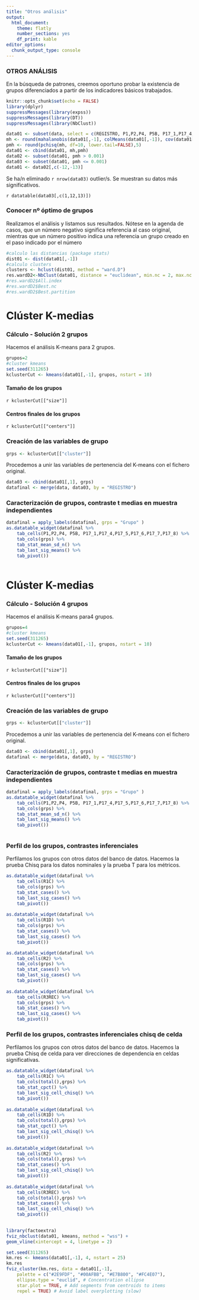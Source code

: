 ```yaml
---
title: "Otros análisis"
output: 
  html_document: 
    theme: flatly
    number_sections: yes
    df_print: kable
editor_options: 
  chunk_output_type: console
---
```


### OTROS ANÁLISIS

En la búsqueda de patrones, creemos oportuno probar la existencia de grupos diferenciados a partir de los indicadores básicos trabajados.


```r
knitr::opts_chunk$set(echo = FALSE)
library(dplyr)
suppressMessages(library(expss))
suppressMessages(library(DT))
suppressMessages(library(NbClust))

data01 <- subset(data, select = c(REGISTRO, P1,P2,P4, P5B, P17_1,P17_4,P17_5,P17_6,P17_7,P17_8))
mh <- round(mahalanobis(data01[,-1], colMeans(data01[,-1]), cov(data01[,-1])),5)
pmh <- round(pchisq(mh, df=10, lower.tail=FALSE),5)
data01 <- cbind(data01, mh,pmh)
data02 <- subset(data01, pmh > 0.001)
data03 <- subset(data01, pmh <= 0.001)
data01 <- data02[,c(-12,-13)]
```

Se ha/n eliminado `r nrow(data03)` outlier/s. Se muestran su datos más significativos.

`r datatable(data03[,c(1,12,13)])`

### Conocer nº óptimo de grupos

Realizamos el análisis y listamos sus resultados. Nótese en la agenda de casos, que un número negativo significa referencia al caso original, mientras que un número positivo indica una referencia un grupo creado en el paso indicado por el número

```r
#calculo las distancias (package stats)
dist01 <- dist(data01[,-1])
#calculo clusters
clusters <- hclust(dist01, method = "ward.D")
res.wardD2<-NbClust(data01, distance = "euclidean", min.nc = 2, max.nc = 5, method = "ward.D", index = "alllong")
#res.wardD2$All.index
#res.wardD2$Best.nc
#res.wardD2$Best.partition
```

# Clúster K-medias

### Cálculo - Solución 2 grupos


Hacemos el análisis K-means para 2 grupos.

```r
grupos=2
#cluster kmeans
set.seed(311265)
kclusterCut <- kmeans(data01[,-1], grupos, nstart = 10)
```
#### Tamaño de los grupos

`r kclusterCut[["size"]]`

#### Centros finales de los grupos

`r kclusterCut[["centers"]]`

### Creación de las variables de grupo

```r
grps <- kclusterCut[["cluster"]]
```

Procedemos a unir las variables de pertenencia del K-means con el fichero original.

```r
data03 <- cbind(data01[,1], grps)
datafinal <- merge(data, data03, by = "REGISTRO")
```

### Caracterización de grupos, contraste t medias en muestra independientes

```r
datafinal = apply_labels(datafinal, grps = "Grupo" )
as.datatable_widget(datafinal %>% 
    tab_cells(P1,P2,P4, P5B, P17_1,P17_4,P17_5,P17_6,P17_7,P17_8) %>% 
    tab_cols(grps) %>% 
    tab_stat_mean_sd_n() %>% 
    tab_last_sig_means() %>% 
    tab_pivot()) 
  
```

# Clúster K-medias

### Cálculo - Solución 4 grupos


Hacemos el análisis K-means para4 grupos.

```r
grupos=4
#cluster kmeans
set.seed(311265)
kclusterCut <- kmeans(data01[,-1], grupos, nstart = 10)
```

#### Tamaño de los grupos

`r kclusterCut[["size"]]`

#### Centros finales de los grupos

`r kclusterCut[["centers"]]`

### Creación de las variables de grupo

```r
grps <- kclusterCut[["cluster"]]
```

Procedemos a unir las variables de pertenencia del K-means con el fichero original.

```r
data03 <- cbind(data01[,1], grps)
datafinal <- merge(data, data03, by = "REGISTRO")
```

### Caracterización de grupos, contraste t medias en muestra independientes

```r
datafinal = apply_labels(datafinal, grps = "Grupo" )
as.datatable_widget(datafinal %>% 
    tab_cells(P1,P2,P4, P5B, P17_1,P17_4,P17_5,P17_6,P17_7,P17_8) %>% 
    tab_cols(grps) %>% 
    tab_stat_mean_sd_n() %>% 
    tab_last_sig_means() %>% 
    tab_pivot()) 
  
```

### Perfil de los grupos, contrastes inferenciales

Perfilamos los grupos con otros datos del banco de datos. Hacemos la prueba Chisq para los datos nominales y la prueba T para los métricos.

```r
as.datatable_widget(datafinal %>% 
    tab_cells(R1C) %>% 
    tab_cols(grps) %>% 
    tab_stat_cases() %>% 
    tab_last_sig_cases() %>% 
    tab_pivot()) 
  
as.datatable_widget(datafinal %>% 
    tab_cells(R1D) %>% 
    tab_cols(grps) %>% 
    tab_stat_cases() %>% 
    tab_last_sig_cases() %>% 
    tab_pivot()) 

as.datatable_widget(datafinal %>% 
    tab_cells(R2) %>% 
    tab_cols(grps) %>% 
    tab_stat_cases() %>% 
    tab_last_sig_cases() %>% 
    tab_pivot()) 
  
as.datatable_widget(datafinal %>% 
    tab_cells(R3REC) %>% 
    tab_cols(grps) %>% 
    tab_stat_cases() %>% 
    tab_last_sig_cases() %>% 
    tab_pivot())
```

### Perfil de los grupos, contrastes inferenciales chisq de celda

Perfilamos los grupos con otros datos del banco de datos. Hacemos la prueba Chisq de celda para ver direcciones de dependencia en celdas significativas.

```r
as.datatable_widget(datafinal %>% 
    tab_cells(R1C) %>% 
    tab_cols(total(),grps) %>% 
    tab_stat_cpct() %>% 
    tab_last_sig_cell_chisq() %>% 
    tab_pivot()) 
  
as.datatable_widget(datafinal %>% 
    tab_cells(R1D) %>% 
    tab_cols(total(),grps) %>% 
    tab_stat_cpct() %>% 
    tab_last_sig_cell_chisq() %>% 
    tab_pivot()) 
  
as.datatable_widget(datafinal %>% 
    tab_cells(R2) %>% 
    tab_cols(total(),grps) %>% 
    tab_stat_cases() %>% 
    tab_last_sig_cell_chisq() %>% 
    tab_pivot()) 
  
as.datatable_widget(datafinal %>% 
    tab_cells(R3REC) %>% 
    tab_cols(total(),grps) %>% 
    tab_stat_cases() %>% 
    tab_last_sig_cell_chisq() %>% 
    tab_pivot()) 
  
```

```r
library(factoextra)
fviz_nbclust(data01, kmeans, method = "wss") +
geom_vline(xintercept = 4, linetype = 2)
```
```r
set.seed(311265)
km.res <- kmeans(data01[,-1], 4, nstart = 25)
km.res
fviz_cluster(km.res, data = data01[,-1],
    palette = c("#2E9FDF", "#00AFBB", "#E7B800", "#FC4E07"),
    ellipse.type = "euclid", # Concentration ellipse
    star.plot = TRUE, # Add segments from centroids to items
    repel = TRUE) # Avoid label overplotting (slow)
```


